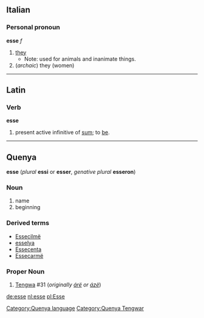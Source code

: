 ==Italian==
===Personal pronoun===
'''esse''' ''f''
# [[they]]
#*Note: used for animals and inanimate things.
# (''archaic'') they (women)

----
==Latin==
===Verb===
'''esse'''

# present active infinitive of [[sum]]; to [[be]].

----

==Quenya==
'''esse''' (''plural'' '''essi''' or '''esser''', ''genative plural'' '''esseron''')
===Noun===
# name
# beginning
===Derived terms===
*[[Essecilmë]]
*[[esselya]]
*[[Essecenta]]
*[[Essecarmë]]

===Proper Noun===
# [[Tengwa]] #31 (''originally [[árë]] or [[ázë]]'')
{{Tengwar|k}}
[[Category:Quenya language]]
[[Category:Quenya Tengwar]]

[[de:esse]]
[[nl:esse]]
[[pl:Esse]]